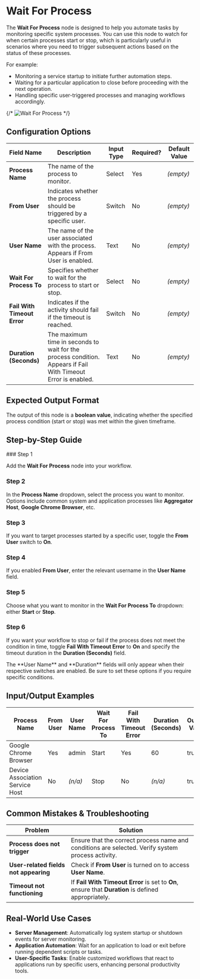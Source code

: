 
# Wait For Process

The **Wait For Process** node is designed to help you automate tasks by monitoring specific system processes. You can use this node to watch for when certain processes start or stop, which is particularly useful in scenarios where you need to trigger subsequent actions based on the status of these processes.

For example:

- Monitoring a service startup to initiate further automation steps.
- Waiting for a particular application to close before proceeding with the next operation.
- Handling specific user-triggered processes and managing workflows accordingly.

{/* ![Wait For Process](./wait-for-process.png) */}

## Configuration Options

| Field Name                  | Description                                                                                                   | Input Type | Required? | Default Value |
| --------------------------- | ------------------------------------------------------------------------------------------------------------- | ---------- | --------- | ------------- |
| **Process Name**            | The name of the process to monitor.                                                                           | Select     | Yes       | _(empty)_     |
| **From User**               | Indicates whether the process should be triggered by a specific user.                                         | Switch     | No        | _(empty)_     |
| **User Name**               | The name of the user associated with the process. Appears if From User is enabled.                            | Text       | No        | _(empty)_     |
| **Wait For Process To**     | Specifies whether to wait for the process to start or stop.                                                   | Select     | No        | _(empty)_     |
| **Fail With Timeout Error** | Indicates if the activity should fail if the timeout is reached.                                              | Switch     | No        | _(empty)_     |
| **Duration (Seconds)**      | The maximum time in seconds to wait for the process condition. Appears if Fail With Timeout Error is enabled. | Text       | No        | _(empty)_     |

## Expected Output Format

The output of this node is a **boolean value**, indicating whether the specified process condition (start or stop) was met within the given timeframe.

## Step-by-Step Guide

<Steps>
### Step 1

Add the **Wait For Process** node into your workflow.

### Step 2

In the **Process Name** dropdown, select the process you want to monitor. Options include common system and application processes like **Aggregator Host**, **Google Chrome Browser**, etc.

### Step 3

If you want to target processes started by a specific user, toggle the **From User** switch to **On**.

### Step 4

If you enabled **From User**, enter the relevant username in the **User Name** field.

### Step 5

Choose what you want to monitor in the **Wait For Process To** dropdown: either **Start** or **Stop**.

### Step 6

If you want your workflow to stop or fail if the process does not meet the condition in time, toggle **Fail With Timeout Error** to **On** and specify the timeout duration in the **Duration (Seconds)** field.

</Steps>

<Callout type="info" title="Tip">
  The **User Name** and **Duration** fields will only appear when their
  respective switches are enabled. Be sure to set these options if you require
  specific conditions.
</Callout>

## Input/Output Examples

| Process Name                    | From User | User Name | Wait For Process To | Fail With Timeout Error | Duration (Seconds) | Output Value |
| ------------------------------- | --------- | --------- | ------------------- | ----------------------- | ------------------ | ------------ |
| Google Chrome Browser           | Yes       | admin     | Start               | Yes                     | 60                 | true         |
| Device Association Service Host | No        | _(n/a)_   | Stop                | No                      | _(n/a)_            | true         |

## Common Mistakes & Troubleshooting

| Problem                               | Solution                                                                                            |
| ------------------------------------- | --------------------------------------------------------------------------------------------------- |
| **Process does not trigger**          | Ensure that the correct process name and conditions are selected. Verify system process activity.   |
| **User-related fields not appearing** | Check if **From User** is turned on to access **User Name**.                                        |
| **Timeout not functioning**           | If **Fail With Timeout Error** is set to **On**, ensure that **Duration** is defined appropriately. |

## Real-World Use Cases

- **Server Management**: Automatically log system startup or shutdown events for server monitoring.
- **Application Automation**: Wait for an application to load or exit before running dependent scripts or tasks.
- **User-Specific Tasks**: Enable customized workflows that react to applications run by specific users, enhancing personal productivity tools.
